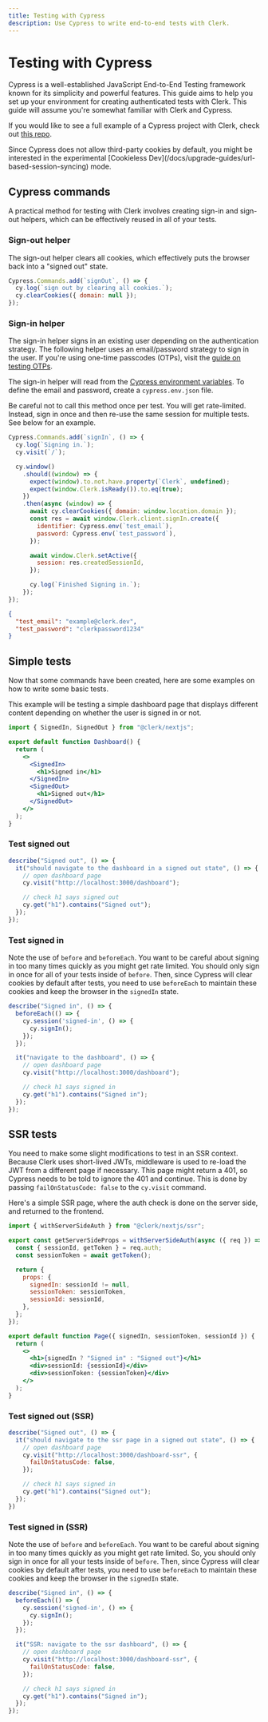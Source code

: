 ```yaml
---
title: Testing with Cypress
description: Use Cypress to write end-to-end tests with Clerk.
---
```


# Testing with Cypress

Cypress is a well-established JavaScript End-to-End Testing framework known for its simplicity and powerful features. This guide aims to help you set up your environment for creating authenticated tests with Clerk. This guide will assume you're somewhat familiar with Clerk and Cypress.

If you would like to see a full example of a Cypress project with Clerk, check out [this repo](https://github.com/clerkinc/example-cypress-nextjs).

<Callout type="info">
  Since Cypress does not allow third-party cookies by default, you might be interested in the experimental [Cookieless Dev](/docs/upgrade-guides/url-based-session-syncing) mode.
</Callout>

## Cypress commands

A practical method for testing with Clerk involves creating sign-in and sign-out helpers, which can be effectively reused in all of your tests.

### Sign-out helper

The sign-out helper clears all cookies, which effectively puts the browser back into a "signed out" state.

```js filename="commands.js"
Cypress.Commands.add(`signOut`, () => {
  cy.log(`sign out by clearing all cookies.`);
  cy.clearCookies({ domain: null });
});
```

### Sign-in helper

The sign-in helper signs in an existing user depending on the authentication strategy. The following helper uses an email/password strategy to sign in the user. If you're using one-time passcodes (OTPs), visit the [guide on testing OTPs](/docs/testing/test-emails-and-phones).

The sign-in helper will read from the [Cypress environment variables](https://docs.cypress.io/guides/guides/environment-variables). To define the email and password, create a `cypress.env.json` file.

<Callout type="info">
  Be careful not to call this method once per test. You will get rate-limited. Instead, sign in once and then re-use the same session for multiple tests. See below for an example.
</Callout>

```js filename="commands.js"
Cypress.Commands.add(`signIn`, () => {
  cy.log(`Signing in.`);
  cy.visit(`/`);

  cy.window()
    .should((window) => {
      expect(window).to.not.have.property(`Clerk`, undefined);
      expect(window.Clerk.isReady()).to.eq(true);
    })
    .then(async (window) => {
      await cy.clearCookies({ domain: window.location.domain });
      const res = await window.Clerk.client.signIn.create({
        identifier: Cypress.env(`test_email`),
        password: Cypress.env(`test_password`),
      });

      await window.Clerk.setActive({
        session: res.createdSessionId,
      });

      cy.log(`Finished Signing in.`);
    });
});
```

```json filename="cypress.env.json"
{
  "test_email": "example@clerk.dev",
  "test_password": "clerkpassword1234"
}
```

## Simple tests

Now that some commands have been created, here are some examples on how to write some basic tests.

This example will be testing a simple dashboard page that displays different content depending on whether the user is signed in or not.

```jsx
import { SignedIn, SignedOut } from "@clerk/nextjs";

export default function Dashboard() {
  return (
    <>
      <SignedIn>
        <h1>Signed in</h1>
      </SignedIn>
      <SignedOut>
        <h1>Signed out</h1>
      </SignedOut>
    </>
  );
}
```

### Test signed out

```js filename="app.cy.js"
describe("Signed out", () => {
  it("should navigate to the dashboard in a signed out state", () => {
    // open dashboard page
    cy.visit("http://localhost:3000/dashboard");

    // check h1 says signed out
    cy.get("h1").contains("Signed out");
  });
});
```

### Test signed in

Note the use of `before` and `beforeEach`. You want to be careful about signing in too many times quickly as you might get rate limited. You should only sign in once for all of your tests inside of `before`. Then, since Cypress will clear cookies by default after tests, you need to use `beforeEach` to maintain these cookies and keep the browser in the `signedIn` state.

```js filename="app.cy.js"
describe("Signed in", () => {
  beforeEach(() => {
    cy.session('signed-in', () => {
      cy.signIn();
    });
  });

  it("navigate to the dashboard", () => {
    // open dashboard page
    cy.visit("http://localhost:3000/dashboard");

    // check h1 says signed in
    cy.get("h1").contains("Signed in");
  });
});
```

## SSR tests

You need to make some slight modifications to test in an SSR context. Because Clerk uses short-lived JWTs, middleware is used to re-load the JWT from a different page if necessary. This page might return a 401, so Cypress needs to be told to ignore the 401 and continue. This is done by passing `failOnStatusCode: false` to the `cy.visit` command.

Here's a simple SSR page, where the auth check is done on the server side, and returned to the frontend.

```jsx
import { withServerSideAuth } from "@clerk/nextjs/ssr";

export const getServerSideProps = withServerSideAuth(async ({ req }) => {
  const { sessionId, getToken } = req.auth;
  const sessionToken = await getToken();

  return {
    props: {
      signedIn: sessionId != null,
      sessionToken: sessionToken,
      sessionId: sessionId,
    },
  };
});

export default function Page({ signedIn, sessionToken, sessionId }) {
  return (
    <>
      <h1>{signedIn ? "Signed in" : "Signed out"}</h1>
      <div>sessionId: {sessionId}</div>
      <div>sessionToken: {sessionToken}</div>
    </>
  );
}
```

### Test signed out (SSR)

```js filename="app.cy.js"
describe("Signed out", () => {
  it("should navigate to the ssr page in a signed out state", () => {
    // open dashboard page
    cy.visit("http://localhost:3000/dashboard-ssr", {
      failOnStatusCode: false,
    });

    // check h1 says signed in
    cy.get("h1").contains("Signed out");
  });  
})
```

### Test signed in (SSR)

Note the use of `before` and `beforeEach`. You want to be careful about signing in too many times quickly as you might get rate limited. So, you should only sign in once for all your tests inside of `before`. Then, since Cypress will clear cookies by default after tests, you need to use `beforeEach` to maintain these cookies and keep the browser in the `signedIn` state.

```js filename="app.cy.js"
describe("Signed in", () => {
  beforeEach(() => {
    cy.session('signed-in', () => {
      cy.signIn();
    });
  });

  it("SSR: navigate to the ssr dashboard", () => {
    // open dashboard page
    cy.visit("http://localhost:3000/dashboard-ssr", {
      failOnStatusCode: false,
    });

    // check h1 says signed in
    cy.get("h1").contains("Signed in");
  });
});
```
